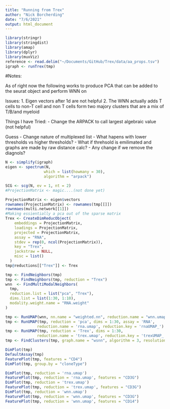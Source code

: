 ```yaml
---
title: "Running from Trex"
author: "Nick Borcherding"
date: "7/6/2021"
output: html_document
---
```


```r
library(stringr)
library(stringdist)
library(amap)
library(dplyr)
library(muxViz)
reference <- read.delim("~/Documents/GitHub/Trex/data/aa_props.tsv")
igraph <- runTrex(tmp)
```


#Notes:

As of right now the following works to produce PCA that can be added to the seurat object and perform WNN on

Issues: 
1. Eigen vectors after 1d are not helpful
2. The WNN actually adds T cells to non-T cell and non T cells form two majory clusters that are a mix of T/B/and myeloid

Things I have Tried:
- Change the ARPACK to call largest algebraic value (not helpful)

Guess
- Change nature of multiplexed list
    - What hapens with lower thresholds vs higher thresholds?
    - What if threhsold is emilimated and graphs are made by raw distance calc?
    - Any change if we remove the diagnols?
    
```r
N <- simplify(igraph)
eigen <- spectrum(N, 
                 which = list(howmany = 30), 
                 algorithm = "arpack")

SCG <- scg(N, ev = 1, nt = 2)
#ProjectionMatrix <- magic....(not done yet)

ProjectionMatrix <- eigen$vectors
rownames(ProjectionMatrix) <- rownames(tmp[[]])
rownmaes(multi.network[[1]])
#Making essientially a pca out of the sparse matrix
Trex <- CreateDimReducObject(
    embeddings = ProjectionMatrix,
    loadings = ProjectionMatrix,
    projected = ProjectionMatrix,
    assay = "RNA",
    stdev = rep(0, ncol(ProjectionMatrix)),
    key = "Trex",
    jackstraw = NULL,
    misc = list()
  )
tmp@reductions[["Trex"]] <- Trex

tmp <- FindNeighbors(tmp)
tmp <- FindNeighbors(tmp, reduction = "Trex")
wnn  <- FindMultiModalNeighbors(
  tmp, 
  reduction.list = list("pca", "Trex"), 
  dims.list = list(1:30, 1:10), 
  modality.weight.name = "RNA.weight"
)

tmp <- RunUMAP(wnn, nn.name = "weighted.nn", reduction.name = "wnn.umap", reduction.key = "wnnUMAP_")
tmp <- RunUMAP(tmp, reduction = 'pca', dims = 1:30, assay = 'RNA', 
              reduction.name = 'rna.umap', reduction.key = 'rnaUMAP_')
tmp <- RunUMAP(tmp, reduction = 'Trex', dims = 1:30, 
              reduction.name = 'trex.umap', reduction.key = 'trexUMAP_')
tmp <- FindClusters(tmp, graph.name = "wsnn", algorithm = 3, resolution = 2, verbose = FALSE)

DimPlot(tmp)
DefaultAssay(tmp)
FeaturePlot(tmp, features = "CD4")
DimPlot(tmp, group.by = "cloneType")

DimPlot(tmp, reduction = 'rna.umap')
FeaturePlot(tmp, reduction = 'rna.umap', features = "CD3G")
DimPlot(tmp, reduction = 'trex.umap')
FeaturePlot(tmp, reduction = 'trex.umap', features = "CD3G")
DimPlot(tmp, reduction = 'wnn.umap')
FeaturePlot(tmp, reduction = 'wnn.umap', features = "CD3G")
FeaturePlot(tmp, reduction = 'wnn.umap', features = "CD14")
```

